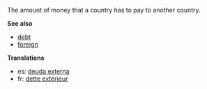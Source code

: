 The amount of money that a country has to pay to another country.

'''See also'''

* [[debt]]
* [[foreign]]

'''Translations'''

* es: [[deuda externa]]
* fr: [[dette extérieur]]
